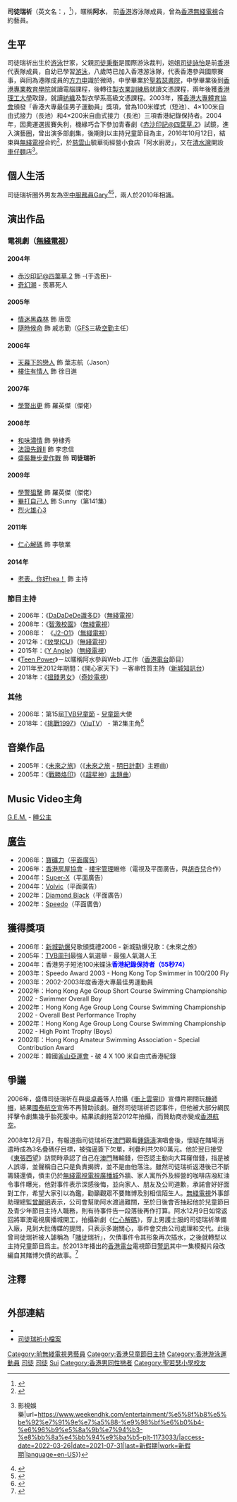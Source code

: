 {{藝人
| 類型 = 男藝人
| 圖片 = 
| 別名 = 
| 英文名 = Charles SzeTo
| 暱稱 = 阿水
| 国籍 = {{BNO}}<br/>{{CNHK}}
| 民族 = 
| 出生日期 = {{birth date and age|1979|1|5}}
| 配偶 = 
| 兒女 = 
| 籍貫 = 
| 出生地點 = {{HKG-1959}}
| 教育程度 = 大學
| 語言 = 粵語、英語、國語
| 官方網站 = 
| 活跃年代 = 
| 姓名 = 司徒瑞祈
| 出道作 = 《[[赤沙印記@四葉草.2|赤沙印記@四葉草.2]]》
| 母校 = [[香港理工大學|香港理工大學]]
}}

'''司徒瑞祈'''（英文名：{{lang|en|'''Charles SzeTo'''}}，{{bd|1979年|1月5日|catIdx=Situ司徒}}<ref>{{Cite web |url=http://artiste.tvb.com/main/artistedetail/charlesszeto |title=TVB艺人资料 |accessdate=2014-08-19 |archive-date=2014-08-19 |archive-url=https://web.archive.org/web/20140819084242/http://artiste.tvb.com/main/artistedetail/charlesszeto |dead-url=no }}</ref>），暱稱'''阿水'''， 前[[香港|香港]]游泳隊成員，曾為[[香港|香港]][[無綫電視|無綫電視]]合約藝員。

==生平==
司徒瑞祈出生於[[游泳|游泳]]世家，父親[[司徒秉衡|司徒秉衡]]是國際游泳裁判，姐姐[[司徒詠怡|司徒詠怡]]是前[[香港|香港]]代表隊成員，自幼已學習[[游泳|游泳]]，八歲時已加入香港游泳隊，代表香港參與國際賽事，與同為港隊成員的[[方力申|方力申]]識於微時，中學畢業於[[聖若瑟書院|聖若瑟書院]]，中學畢業後到[[香港專業教育學院|香港專業教育學院]]就讀電腦課程，後轉往[[製衣業訓練局|製衣業訓練局]]就讀文憑課程，兩年後獲[[香港理工大學|香港理工大學]]取錄，就讀[[紡織|紡織]]及製衣學系高級文憑課程。2003年，獲[[香港大專體育協會|香港大專體育協會]]頒發「香港大專最佳男子運動員」獎項，曾為100米蝶式（短池）、4×100米自由式接力（長池）和4×200米自由式接力（長池）三項香港紀錄保持者。2004年，因奧運選拔賽失利，機緣巧合下參加青春劇《[[赤沙印記@四葉草.2|赤沙印記@四葉草.2]]》試鏡，進入演藝圈，曾出演多部劇集，後期則以主持兒童節目為主，2016年10月12日，結束與[[無綫電視|無綫電視]]合約<ref>{{Cite web|title=司徒瑞祈同無綫講再見 執包袱好輕鬆：locker十年冇開過|url=https://www.hk01.com/即時娛樂/83891/司徒瑞祈同無綫講再見-執包袱好輕鬆-locker十年冇開過|access-date=2022-03-26|date=2017-04-12|last=郭敏玲|work=香港01|language=zh-HK|archive-date=2019-08-10|archive-url=https://web.archive.org/web/20190810163502/https://www.hk01.com/%E5%8D%B3%E6%99%82%E5%A8%9B%E6%A8%82/83891/%E5%8F%B8%E5%BE%92%E7%91%9E%E7%A5%88%E5%90%8C%E7%84%A1%E7%B6%AB%E8%AC%9B%E5%86%8D%E8%A6%8B-%E5%9F%B7%E5%8C%85%E8%A2%B1%E5%A5%BD%E8%BC%95%E9%AC%86-locker%E5%8D%81%E5%B9%B4%E5%86%87%E9%96%8B%E9%81%8E|dead-url=no}}</ref>，於[[慈雲山|慈雲山]]毓華街經營小食店「阿水廚房」，又在[[清水灣|清水灣]]開設[[車仔麵|車仔麵]]店<ref>{{Cite web|title=前港泳隊成員司徒瑞祈(阿水)退出幕前開車仔麵店 與方力申識於微時 與男友甜蜜拍拖十年 {{!}} 影視娛樂|url=https://www.weekendhk.com/entertainment/%e5%8f%b8%e5%be%92%e7%91%9e%e7%a5%88-%e9%98%bf%e6%b0%b4-%e6%96%b9%e5%8a%9b%e7%94%b3-%e8%bb%8a%e4%bb%94%e9%ba%b5-plt-1173033/|access-date=2022-03-26|date=2021-07-31|last=新假期|work=新假期|language=en-US}}</ref>。

== 個人生活 ==
司徒瑞祈圈外男友為[[空中服務員|空中服務員]]Gary<ref>{{Cite web|title=司徒瑞祈轉行做車仔麵老闆 與男友拍拖9年依然Sweet|url=https://www.hk01.com/即時娛樂/541007/司徒瑞祈轉行做車仔麵老闆-與男友拍拖9年依然sweet|access-date=2022-03-26|date=2020-10-27|last=賴家杰|work=香港01|language=zh-HK|archive-date=2022-03-26|archive-url=https://web.archive.org/web/20220326040551/https://www.hk01.com/%E5%8D%B3%E6%99%82%E5%A8%9B%E6%A8%82/541007/%E5%8F%B8%E5%BE%92%E7%91%9E%E7%A5%88%E8%BD%89%E8%A1%8C%E5%81%9A%E8%BB%8A%E4%BB%94%E9%BA%B5%E8%80%81%E9%97%86-%E8%88%87%E7%94%B7%E5%8F%8B%E6%8B%8D%E6%8B%969%E5%B9%B4%E4%BE%9D%E7%84%B6sweet|dead-url=no}}</ref><ref>{{Cite web|title=司徒瑞祈開車仔麵店獲圈中多名好友撐場 與男友相愛9年仍糖黐豆IG密密放閃|url=https://hk.ulifestyle.com.hk/topic/detail/212740/司徒瑞祈開車仔麵店獲圈中多名好友撐場-與男友相愛9年仍糖黐豆ig密密放閃|access-date=2022-03-26|last=Kwok|first=Ling|work=HK 港生活|language=zh-hk|archive-date=2022-03-26|archive-url=https://web.archive.org/web/20220326061643/https://hk.ulifestyle.com.hk/topic/detail/212740/%E5%8F%B8%E5%BE%92%E7%91%9E%E7%A5%88%E9%96%8B%E8%BB%8A%E4%BB%94%E9%BA%B5%E5%BA%97%E7%8D%B2%E5%9C%88%E4%B8%AD%E5%A4%9A%E5%90%8D%E5%A5%BD%E5%8F%8B%E6%92%90%E5%A0%B4-%E8%88%87%E7%94%B7%E5%8F%8B%E7%9B%B8%E6%84%9B9%E5%B9%B4%E4%BB%8D%E7%B3%96%E9%BB%90%E8%B1%86ig%E5%AF%86%E5%AF%86%E6%94%BE%E9%96%83|dead-url=no}}</ref>，兩人於2010年相識。

==演出作品==
===電視劇（[[無綫電視|無綫電視]]）===
====2004年====
*[[赤沙印記@四葉草.2|赤沙印記@四葉草.2]] 飾 -{于逸臣}-
*[[奇幻潮|奇幻潮]] - 羨慕死人
====2005年====
*[[情迷黑森林|情迷黑森林]] 飾 唐霑
*[[隨時候命|隨時候命]] 飾 戚志勤（[[政府飛行服務隊|GFS]]三級[[空勤|空勤]]主任）
====2006年====
*[[天幕下的戀人|天幕下的戀人]] 飾 葉志航（Jason）
*[[樓住有情人|樓住有情人]] 飾 徐日進
====2007年====
*[[學警出更|學警出更]] 飾 羅英傑（傑佬）
====2008年====
*[[和味濃情|和味濃情]] 飾 勞棣秀
*[[法證先鋒II|法證先鋒II]] 飾 李忠信
*[[盛裝舞步愛作戰|盛裝舞步愛作戰]] 飾 '''司徒瑞祈'''
====2009年====
*[[學警狙擊|學警狙擊]] 飾 羅英傑（傑佬）
*[[畢打自己人|畢打自己人]] 飾 Sunny（第141集）
*[[烈火雄心3|烈火雄心3]]

====2011年====
*[[仁心解碼|仁心解碼]] 飾 李敬業

====2014年====
*[[老表，你好hea！|老表，你好hea！]] 飾 主持

===節目主持===
*2006年：《[[DaDaDeDe識多D|DaDaDeDe識多D]]》（[[無綫電視|無綫電視]]）
*2008年：《[[智激校園|智激校園]]》（[[無綫電視|無綫電視]]）
*2008年：  《[[J2-O1|J2-O1]]》（[[無綫電視|無綫電視]]）
*2012年：《[[放學ICU|放學ICU]]》（[[無綫電視|無綫電視]]）
*2015年：《[[Y_Angle|Y Angle]]》（[[無綫電視|無綫電視]]）
*《[[Teen_Power|Teen Power]]》－以暱稱阿水參與Web J工作（[[香港電台|香港電台]]節目）
*2011年至2012年期間：《開心家天下》－客串性質主持（[[新城知訊台|新城知訊台]]）
*2018年：《[[搵錢男女|搵錢男女]]》（[[奇妙電視|奇妙電視]]）

===其他===
*2006年：第15屆[[TVB兒童節|TVB兒童節]] - [[兒童節|兒童節]]大使
*2018年：《[[挑戰1997|挑戰1997]]》（[[ViuTV|ViuTV]]） - 第2集主角<ref>{{Cite web |url=http://www.popnews.hk/?p=16894 |title=入行13年司徒瑞祈離開大台 轉戰ViuTV |accessdate=2018-05-08 |archive-date=2018-05-06 |archive-url=https://web.archive.org/web/20180506035416/http://www.popnews.hk/?p=16894 |dead-url=no }}</ref>

==音樂作品==
*2005年：《[[未來之旅|未來之旅]]》（《[[未來之旅|未來之旅]] - [[明日計劃|明日計劃]]》主題曲）
*2005年：《[[戰勝烙印|戰勝烙印]]》（《[[超星神|超星神]]》[[主題曲|主題曲]]）

==Music Video主角==
[[G.E.M.|G.E.M.]] - [[睡公主|睡公主]]

==[[廣告|廣告]]==
*2006年：[[寶礦力|寶礦力]]（[[平面廣告|平面廣告]]）
*2006年：[[香港房屋協會|香港房屋協會]] - [[樓宇管理|樓宇管理]]維修（電視及平面廣告，與[[胡杏兒|胡杏兒]]合作）
*2004年：[[Super-X|Super-X]]（平面廣告）
*2004年：[[Volvic|Volvic]]（平面廣告）
*2002年：[[Diamond_Black|Diamond Black]]（平面廣告）
*2002年：[[Speedo|Speedo]]（平面廣告）

==獲得獎項==
*2006年：[[新城勁爆|新城勁爆]]兒歌頒獎禮2006 - 新城勁爆兒歌：《未來之旅》
*2005年：[[TVB周刊|TVB周刊]]最強人氣選舉 - 最強人氣潮人王
*2004年：香港男子短池100米蝶泳<span style="color: Blue">'''香港紀錄保持者（55秒74）'''</span>
*2003年：Speedo Award 2003 - Hong Kong Top Swimmer in 100/200 Fly
*2003年：2002-2003年度香港大專最佳男運動員
*2002年：Hong Kong Age Group Short Course Swimming Championship 2002 - Swimmer Overall Boy
*2002年：Hong Kong Age Group Long Course Swimming Championship 2002 - Overall Best Performance Trophy
*2002年：Hong Kong Age Group Long Course Swimming Championship 2002 - High Point Trophy (Boys)
*2002年：Hong Kong Amateur Swimming Association - Special Contribution Award
*2002年：韓國[[釜山亞運會|釜山亞運會]] - 破 4 X 100 米自由式香港紀錄

== 爭議 ==
2006年，盛傳司徒瑞祈在與[[吳卓羲|吳卓羲]]等人拍攝《[[衝上雲霄II|衝上雲霄II]]》宣傳片期間玩[[機師帽|機師帽]]，結果[[國泰航空|國泰航空]]宣佈不再贊助該劇。雖然司徒瑞祈否認事件，但他被大部分網民抨擊令劇集幾乎胎死腹中。結果該劇拖至2012年拍攝，而贊助商亦變成[[香港航空|香港航空]]。

2008年12月7日，有報道指司徒瑞祈在[[澳門|澳門]]觀看[[鍾鎮濤|鍾鎮濤]]演唱會後，懷疑在賭場消遣時成為3名疊碼仔目標，被強逼簽下欠單，利疊利共欠80萬元。他於翌日接受《[[東張西望|東張西望]]》訪問時承認了自己在[[澳門|澳門]]賭輸錢，但否認主動向大耳窿借錢，指是被人誤導，並聲稱自己只是負責揭牌，並不是由他落注。雖然司徒瑞祈返港後已不斷籌錢還債，債主仍於[[無綫電視|無綫電視]][[電視廣播城|電視廣播城]]外牆、家人寓所外及經營的咖啡店潑紅油令事件曝光，他對事件表示深感後悔，並向家人、朋友及公司道歉，承諾會好好面對工作，希望大家引以為鑑，勸籲觀眾不要賭博及別相信陌生人。[[無綫電視|無綫電視]]外事部助理總監[[曾醒明|曾醒明]]表示，公司會幫助阿水渡過難關，至於日後會否抽起他於兒童節目及青少年節目主持人職務，則有待事件告一段落後再作打算。阿水12月9日如常返回將軍澳電視廣播城開工，拍攝新劇《[[仁心解碼|仁心解碼]]》，穿上男護士服的司徒瑞祈準備入廠，見到大批傳媒的提問，只表示多謝關心，事件會交由公司處理和交代。此後曾司徒瑞祈被人謔稱為「[[賭徒|賭徒]]瑞祈」，欠債事件令其形象再次插水，之後就轉型以主持兒童節目爲主。於2013年播出的[[香港電台|香港電台]]電視節目[[警訊|警訊]]其中一集模擬片段改編自其賭博欠債的故事。<ref>{{Cite web|title=警訊-澳門賭博陷阱|url=https://www.youtube.com/watch?v=sLzZsEGfDu8|access-date=2021-05-18|archive-url=https://web.archive.org/web/20210518062647/https://www.youtube.com/watch?v=sLzZsEGfDu8|archive-date=2021-05-18|dead-url=no}}</ref>

== 注釋 ==
<div class="references-small" style="-moz-column-count:2; column-count:2;">
<references />
</div>

==外部連結==
*{{sinaweibo|1746431964}}
*[http://hkswim.com/szeto.html 司徒瑞祈小檔案]{{Wayback|url=http://hkswim.com/szeto.html |date=20081211104827 }}
{{DEFAULTSORT:SzeTo}}
[[Category:前無綫電視男藝員|Category:前無綫電視男藝員]]
[[Category:香港兒童節目主持|Category:香港兒童節目主持]]
[[Category:香港游泳運動員|Category:香港游泳運動員]]
[[Category:香港理工大學校友|司徒]]
[[Category:聖若瑟書院校友|司徒]]
[[Category:司徒姓|Sui]]
[[Category:香港男同性戀者|Category:香港男同性戀者]]
[[Category:聖若瑟小學校友|Category:聖若瑟小學校友]]